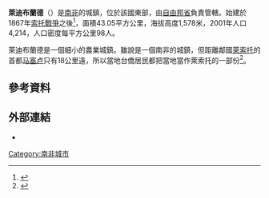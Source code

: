 {{Infobox settlement
| name                    = 萊迪布蘭德
| native_name             = Ladybrand
| other_name              = 雷迪布朗
| image_skyline           = 
| image_caption           = 

| coordinates =
| pushpin_map = South Africa
| pushpin_map_caption = 在南非的位置

| subdivision_type1 = 省
| subdivision_name1 = 自由邦省

| subdivision_name2       = Thabo Mofutsanyane
| subdivision_name3       = Mantsopa

| established_date        = 1868<ref name=established>{{cite web|title=Chronological order of town establishment in South Africa based on Floyd (1960:20-26)|url=http://upetd.up.ac.za/thesis/available/etd-07212011-123414/unrestricted/05back.pdf|pages=xlv-lii|accessdate=2014-05-20|archive-date=2013-08-27|archive-url=https://www.webcitation.org/6JBWYYH5g?url=http://upetd.up.ac.za/thesis/available/etd-07212011-123414/unrestricted/05back.pdf|dead-url=no}}</ref>
| government_type         = <!-- Ward 00 -->
| leader_party            = 
| leader_title            = Councillor
| leader_name             = 
| elevation_m             = 1578
| area_footnotes          = <ref name=census2011>Sum of the Main Places [http://census2011.adrianfrith.com/place/474004 Manyatseng] {{Wayback|url=http://census2011.adrianfrith.com/place/474004 |date=20131013224148 }} and [http://census2011.adrianfrith.com/place/474005 Ladybrand] {{Wayback|url=http://census2011.adrianfrith.com/place/474005 |date=20131013224311 }} from Census 2011.</ref>
| area_total_km2          = 46.0
| population_footnotes    = <ref name=census2011 />
| population_total        = 25816
| population_as_of        = 2011年
<!-- demographics (section 1) -->
| demographics1_footnotes = <ref name=census2011 />
| demographics_type1      = 種族構成（2011年）
| demographics1_title1    = 黑人
| demographics1_info1     = 88.4%
| demographics1_title2    = 有色人種
| demographics1_info2     = 3.1%
| demographics1_title3    = 印度裔或亞裔
| demographics1_info3     = 0.9%
| demographics1_title4    = 白人
| demographics1_info4     = 6.8%
| demographics1_title5    = 其他
| demographics1_info5     = 0.7%

<!-- demographics (section 2) -->
| demographics2_footnotes = <ref name=census2011 />
| demographics_type2 = 第一語言（2011年）
| demographics2_title1    = [[索托語|索托語]]
| demographics2_info1     = 81.2%
| demographics2_title2    = [[南非語|南非語]]
| demographics2_info2     = 8.5%
| demographics2_title3    = [[英語|英語]]
| demographics2_info3     = 5.9%
| demographics2_title4    = [[南非手語|南非手語]]
| demographics2_info4     = 1.3%
| demographics2_title5    = 其他
| demographics2_info5     = 3.1%
| postal_code             = 
| area_code               = 051
| website                 = 
| footnotes               = 
}}
'''萊迪布蘭德'''（{{lang-en|'''Ladybrand'''}}）是[[南非|南非]]的城鎮，位於該國東部，由[[自由邦省|自由邦省]]負責管轄。始建於1867年[[索托戰爭|索托戰爭]]之後<ref>{{cite web |url=http://www.mantsopa.net/index.php |title=Mantsopa Local Municipality |language=en |accessdate=2010-09-11 |deadurl=yes |archiveurl=https://web.archive.org/web/20110723202006/http://www.mantsopa.net/index.php |archivedate=2011-07-23 }}</ref>，面積43.05平方公里，海拔高度1,578米，2001年人口4,214，人口密度每平方公里98人。

萊迪布蘭德是一個細小的農業城鎮。雖說是一個南非的城鎮，但距離鄰國[[萊索托|萊索托]]的首都[[马塞卢|马塞卢]]只有18公里遠，所以當地台僑居民都把當地當作萊索托的一部份<ref>{{cite web |url=http://www.tzuchi.org.tw/index.php?option=com_content&view=article&id=5377%3A2011-02-22-08-04-34&catid=106%3A2009-02-23-07-34-34&Itemid=558&lang=zh |title=賴索托「大愛一條街」喜獲迴響 |date=2011-02-19 |author=陳美娟 |language=zh-hant |access-date=2014-05-20 |archive-url=https://web.archive.org/web/20160306042937/http://www.tzuchi.org.tw/index.php?option=com_content&view=article&id=5377:2011-02-22-08-04-34&catid=106:2009-02-23-07-34-34&Itemid=558&lang=zh |archive-date=2016-03-06 |dead-url=yes }}</ref>。

==參考資料==
{{Reflist}}

==外部連結==
* {{Wikivoyage-inline|Ladybrand|萊迪布蘭德}}

[[Category:南非城市|Category:南非城市]]